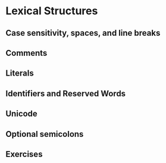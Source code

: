 # Lexical Structures


## Case sensitivity, spaces, and line breaks


## Comments


## Literals


## Identifiers and Reserved Words


## Unicode


## Optional semicolons


## Exercises {-}